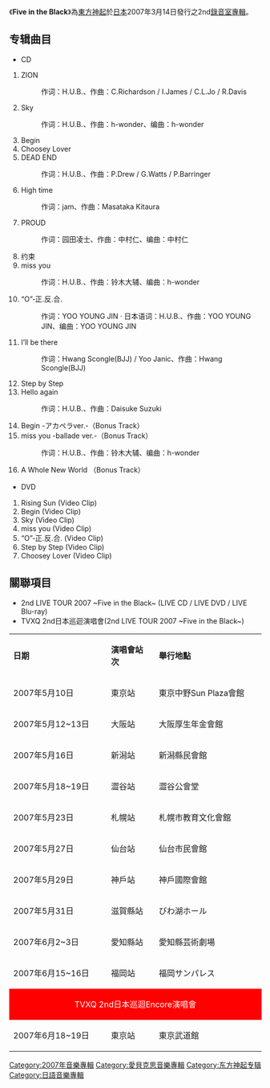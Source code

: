 {{copyedit|time=2014-03-30T15:27:12+00:00}}
{{Infobox Album
| Name           = Five in the Black
| Type           = [[錄音室專輯|錄音室專輯]]
| Artist         = [[東方神起|東方神起]]
| Released       = {{JPN}} 2007年3月14日 
| Recorded       = 日本
| Genre          = [[J-POP|J-POP]]<br />[[R&B|R&B]]
| Length         = <!--分秒-->
| Label          = [[rhythm_zone|rhythm zone]]
| Producer       = [[avex|Avex Entertainment]]
| Chart position = * 週間最高第10名（[[Oricon|Oricon]]）
| Last album     = [[Heart,_Mind_and_Soul|Heart, Mind and Soul]]<br />（2006年3月23日）
| This album     = '''Five in the Black'''<br />（2007年3月14日）
| Next album     = [[T_(东方神起专辑)|T]]<br />（2008年1月23日）
| Misc  = 
}}
《'''Five in the Black'''》為[[東方神起|東方神起]]於[[日本|日本]]2007年3月14日發行之2nd[[錄音室專輯|錄音室專輯]]。

== 专辑曲目 ==
* CD
# ZION
#:作词：H.U.B.、作曲：C.Richardson / I.James / C.L.Jo / R.Davis
# Sky
#:作词：H.U.B.、作曲：h-wonder、编曲：h-wonder
# Begin
# Choosey Lover
# DEAD END
#:作词：H.U.B.、作曲：P.Drew / G.Watts / P.Barringer
# High time
#:作词：jam、作曲：Masataka Kitaura
# PROUD
#:作词：园田凌士、作曲：中村仁、编曲：中村仁
# 约束
# miss you
#:作词：H.U.B.、作曲：铃木大辅、编曲：h-wonder
# “O”‐正.反.合.
#:作词：YOO YOUNG JIN · 日本语词：H.U.B.、作曲：YOO YOUNG JIN、编曲：YOO YOUNG JIN
# I’ll be there
#:作词：Hwang Scongle(BJJ) / Yoo Janic、作曲：Hwang Scongle(BJJ)
# Step by Step
# Hello again
#:作词：H.U.B.、作曲：Daisuke Suzuki
# Begin -アカペラver.-（Bonus Track）
# miss you -ballade ver.-（Bonus Track）
#:作词：H.U.B.、作曲：铃木大辅、编曲：h-wonder
# A Whole New World （Bonus Track）
* DVD　
# Rising Sun (Video Clip)
# Begin (Video Clip)
# Sky (Video Clip)
# miss you (Video Clip)
# “O”‐正.反.合. (Video Clip)
# Step by Step (Video Clip)
# Choosey Lover (Video Clip)

== 關聯項目 ==
* 2nd LIVE TOUR 2007 ~Five in the Black~ (LIVE CD / LIVE DVD / LIVE Blu-ray)
* TVXQ 2nd日本巡迴演唱會(2nd LIVE TOUR 2007 ~Five in the Black~)
{|class=wikitable 
|- style="background:blue; color:white" align=center
|style="width:10%"|'''日期'''||style="width:5%"|'''演唱會站次'''||style="width:12%"|'''舉行地點'''
|-
| 2007年5月10日 || 東京站 || 東京中野Sun Plaza會館 
|-
| 2007年5月12~13日 || 大阪站 || 大阪厚生年金會館
|-
| 2007年5月16日 || 新潟站 || 新潟縣民會館 
|-
| 2007年5月18~19日 || 澀谷站 || 澀谷公會堂 
|-
| 2007年5月23日 || 札幌站 || 札幌市教育文化會館  
|-
| 2007年5月27日 || 仙台站 || 仙台市民會館 
|-
| 2007年5月29日 || 神戶站 || 神戶國際會館 
|-
| 2007年5月31日 || 滋賀縣站 || びわ湖ホール 
|-
| 2007年6月2~3日 || 愛知縣站 || 愛知縣芸術劇場 
|-
| 2007年6月15~16日 || 福岡站 || 福岡サンパレス
|-
!style="background: red; color:white" align=center colspan="3" | TVXQ 2nd日本巡迴Encore演唱會
|-
| 2007年6月18~19日 || 東京站 || 東京武道館
|}
{{东方神起}}
[[Category:2007年音樂專輯|Category:2007年音樂專輯]]
[[Category:愛貝克思音樂專輯|Category:愛貝克思音樂專輯]]
[[Category:东方神起专辑|Category:东方神起专辑]]
[[Category:日語音樂專輯|Category:日語音樂專輯]]